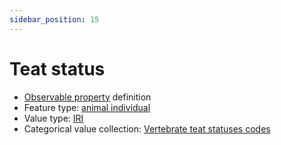 ```yaml
---
sidebar_position: 15
---
```



# Teat status

- [Observable property](/viewers/dawe-vocabs?uri=https://linked.data.gov.au/def/test/dawe-cv/2ad2e5ec-ec5c-4541-a98c-85278e93ad67) definition
- Feature type: [animal individual](http://linked.data.gov.au/def/tern-cv/ecb855ed-50e1-4299-8491-861759ef40b7)
- Value type: [IRI](https://w3id.org/tern/ontologies/tern/IRI)
- Categorical value collection: [Vertebrate teat statuses codes](/viewers/dawe-vocabs?uri=https://linked.data.gov.au/def/test/dawe-cv/fc85a35d-0c9b-4b26-9d18-0bd50dd39d6c)

<Example protocolModule="vertebrate-identify" observableProperty="https://linked.data.gov.au/def/test/dawe-cv/2ad2e5ec-ec5c-4541-a98c-85278e93ad67" />
